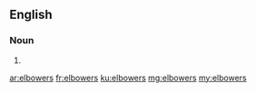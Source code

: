 ==English==

===Noun===
{{head|en|noun plural form}}

# {{plural of|elbower|lang=en}}

[[ar:elbowers]]
[[fr:elbowers]]
[[ku:elbowers]]
[[mg:elbowers]]
[[my:elbowers]]